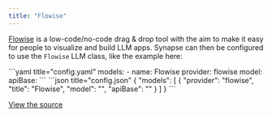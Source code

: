 ```yaml
---
title: "Flowise"
---
```


[Flowise](https://flowiseai.com/) is a low-code/no-code drag & drop tool with the aim to make it easy for people to visualize and build LLM apps. Synapse can then be configured to use the `Flowise` LLM class, like the example here:

<Tabs>
  <Tab title="YAML">
  ```yaml title="config.yaml"
  models:
    - name: Flowise
      provider: flowise
      model: <MODEL>
      apiBase: <API_BASE>
  ```
  </Tab>
  <Tab title="JSON">
  ```json title="config.json"
  {
    "models": [
      {
        "provider": "flowise",
        "title": "Flowise",
        "model": "<MODEL>",
        "apiBase": "<API_BASE>"
      }
    ]
  }
  ```
  </Tab>
</Tabs>

[View the source](https://github.com/continuedev/synapse/blob/main/core/llm/llms/Flowise.ts)
